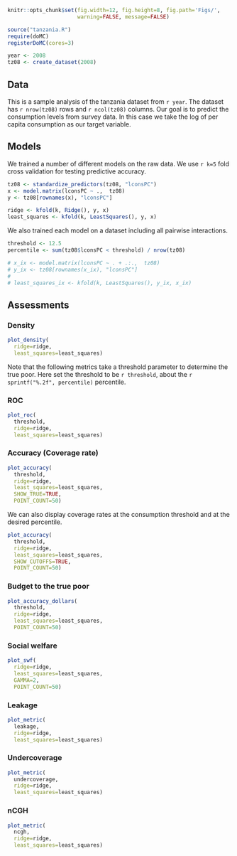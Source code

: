 ```r
knitr::opts_chunk$set(fig.width=12, fig.height=8, fig.path='Figs/',
                      warning=FALSE, message=FALSE)
```

```r
source("tanzania.R")
require(doMC)
registerDoMC(cores=3)

year <- 2008
tz08 <- create_dataset(2008)
```

## Data

This is a sample analysis of the tanzania dataset from `r year`.
The dataset has `r nrow(tz08)` rows and `r ncol(tz08)` columns.
Our goal is to predict the consumption levels from survey data.
In this case we take the log of per capita consumption as our target variable.

## Models

We trained a number of different models on the raw data.
We use `r k=5` fold cross validation for testing predictive accuracy.
```r
tz08 <- standardize_predictors(tz08, "lconsPC")
x <- model.matrix(lconsPC ~ .,  tz08)
y <- tz08[rownames(x), "lconsPC"]

ridge <- kfold(k, Ridge(), y, x)
least_squares <- kfold(k, LeastSquares(), y, x)
```

We also trained each model on a dataset including all pairwise interactions.

```r
threshold <- 12.5
percentile <- sum(tz08$lconsPC < threshold) / nrow(tz08)
```

```r
# x_ix <- model.matrix(lconsPC ~ . + .:.,  tz08)
# y_ix <- tz08[rownames(x_ix), "lconsPC"]
# 
# least_squares_ix <- kfold(k, LeastSquares(), y_ix, x_ix)
```

## Assessments

### Density
```r
plot_density(
  ridge=ridge,
  least_squares=least_squares)
```
Note that the following metrics take a threshold parameter to determine the true poor.
Here set the threshold to be `r threshold`, about the `r sprintf("%.2f", percentile)` percentile.

### ROC

```r
plot_roc(
  threshold,
  ridge=ridge,
  least_squares=least_squares)
```

### Accuracy (Coverage rate)
```r
plot_accuracy(
  threshold,
  ridge=ridge,
  least_squares=least_squares,
  SHOW_TRUE=TRUE,
  POINT_COUNT=50)
```

We can also display coverage rates at the consumption threshold and at the desired percentile.

```r
plot_accuracy(
  threshold,
  ridge=ridge,
  least_squares=least_squares,
  SHOW_CUTOFFS=TRUE,
  POINT_COUNT=50)
```

### Budget to the true poor
```r
plot_accuracy_dollars(
  threshold,
  ridge=ridge,
  least_squares=least_squares,
  POINT_COUNT=50)
```

### Social welfare
```r
plot_swf(
  ridge=ridge,
  least_squares=least_squares,
  GAMMA=2,
  POINT_COUNT=50)
```

### Leakage
```r
plot_metric(
  leakage,
  ridge=ridge,
  least_squares=least_squares)
```

### Undercoverage
```r
plot_metric(
  undercoverage,
  ridge=ridge,
  least_squares=least_squares)
```

### nCGH
```r
plot_metric(
  ncgh,
  ridge=ridge,
  least_squares=least_squares)
```
